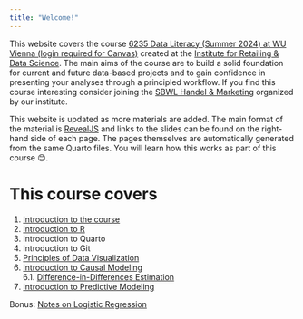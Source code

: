 ```yaml
---
title: "Welcome!"
---
```


This website covers the course [6235 Data Literacy (Summer 2024) at WU Vienna (login required for Canvas)](https://canvas.wu.ac.at/courses/7281) created at the [Institute for Retailing & Data Science](https://www.wu.ac.at/retail/). The main aims of the course are to build a solid foundation for current and future data-based projects and to gain confidence in presenting your analyses through a principled workflow.
If you find this course interesting consider joining the [SBWL Handel & Marketing](https://www.wu.ac.at/retail/study/bachelor/) organized by our institute.


This website is updated as more materials are added. The main format of the material is [RevealJS](https://revealjs.com) and links to the slides can be found on the right-hand side of each page. The pages themselves are automatically generated from the same Quarto files. You will learn how this works as part of this course 😊. 

# This course covers

1. [Introduction to the course](00-admin.qmd)
2. [Introduction to R](01-introduction_to_r.qmd)
3. Introduction to Quarto
4. Introduction to Git
5. [Principles of Data Visualization](04-data_visualization.qmd)
6. [Introduction to Causal Modeling](05-causal_modeling.qmd)  
   6.1. [Difference-in-Differences Estimation](06-did.qmd)
7. [Introduction to Predictive Modeling](07-predictive_modeling.qmd)

Bonus: [Notes on Logistic Regression](99_notes_logistic_regression_interpretation.qmd)
